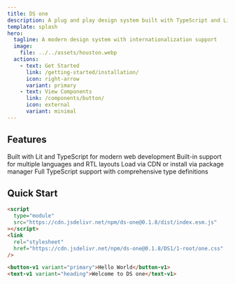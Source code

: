 ```yaml
---
title: DS one
description: A plug and play design system built with TypeScript and Lit
template: splash
hero:
  tagline: A modern design system with internationalization support
  image:
    file: ../../assets/houston.webp
  actions:
    - text: Get Started
      link: /getting-started/installation/
      icon: right-arrow
      variant: primary
    - text: View Components
      link: /components/button/
      icon: external
      variant: minimal
---
```



## Features

<CardGrid stagger>
  <Card title="Web Components" icon="puzzle">
    Built with Lit and TypeScript for modern web development
  </Card>
  <Card title="Internationalization" icon="translate">
    Built-in support for multiple languages and RTL layouts
  </Card>
  <Card title="CDN Ready" icon="rocket">
    Load via CDN or install via package manager
  </Card>
  <Card title="TypeScript" icon="seti:typescript">
    Full TypeScript support with comprehensive type definitions
  </Card>
</CardGrid>

## Quick Start

```html
<script
  type="module"
  src="https://cdn.jsdelivr.net/npm/ds-one@0.1.8/dist/index.esm.js"
></script>
<link
  rel="stylesheet"
  href="https://cdn.jsdelivr.net/npm/ds-one@0.1.8/DS1/1-root/one.css"
/>

<button-v1 variant="primary">Hello World</button-v1>
<text-v1 variant="heading">Welcome to DS one</text-v1>
```
